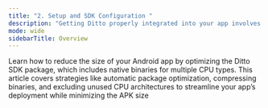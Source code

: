 ```yaml
---
title: "2. Setup and SDK Configuration "
description: "Getting Ditto properly integrated into your app involves configuring the SDK for your specific platform, ensuring it communicates correctly with peers and supports your app's network topology. This section provides guidance for setting up the Ditto SDK and includes platform-specific configuration best practices for iOS, Android, and Web."
mode: wide
sidebarTitle: Overview
---
```



<CardGroup>
  <Card title="Optimizing Bundle Sizes for Android" icon="robot" iconType="solid" href="/best-practices/optimizing-bundle-sizes-for-android">
Learn how to reduce the size of your Android app by optimizing the Ditto SDK package, which includes native binaries for multiple CPU types. This article covers strategies like automatic package optimization, compressing binaries, and excluding unused CPU architectures to streamline your app’s deployment while minimizing the APK size
  </Card>
</CardGroup>
